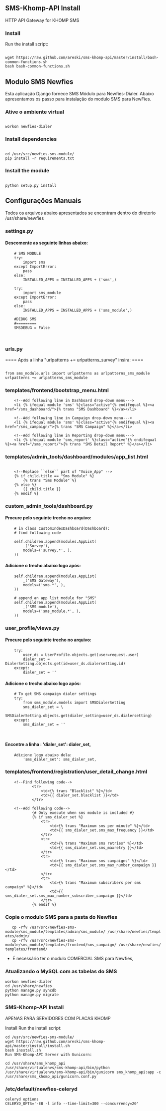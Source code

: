 == SMS-Khomp-API Install ==

HTTP API Gateway for KHOMP SMS

=== Install ===

Run the install script:

<pre>

wget https://raw.github.com/areski/sms-khomp-api/master/install/bash-common-functions.sh
bash bash-common-functions.sh

</pre>

== Modulo SMS Newfies ==
Esta aplicação Django fornece SMS Módulo para Newfies-Dialer.
Abaixo apresentamos os passo para instalação do modulo SMS para NewFies.

=== Ative o ambiente virtual ===
 
<pre> 
workon newfies-dialer
</pre>

===Install dependencies===
 
<pre> 
cd /usr/src/newfies-sms-module/
pip install -r requirements.txt
</pre>  
===Install the module===
 
<pre> 
python setup.py install
</pre>

==Configurações Manuais==

Todos os arquivos abaixo apresentados se encontram dentro do diretorio /usr/share/newfies
 
=== settings.py ===
 
==== Descomente as seguinte linhas abaixo: ====

<pre>
    # SMS MODULE
    try:
        import sms
    except ImportError:
        pass
    else:
        INSTALLED_APPS = INSTALLED_APPS + ('sms',)
 
    try:
        import sms_module
    except ImportError:
        pass
    else:
        INSTALLED_APPS = INSTALLED_APPS + ('sms_module',)
 
    #DEBUG SMS
    #=========
    SMSDEBUG = False
 
 </pre>

=== urls.py ===

==== Após a linha "urlpatterns += urlpatterns_survey" insira: ====
 
<pre>

from sms_module.urls import urlpatterns as urlpatterns_sms_module
urlpatterns += urlpatterns_sms_module

</pre>

=== templates/frontend/bootstrap_menu.html ===
 
<pre>
    <!--Add following line in Dashboard drop-down menu--->
    <li {% ifequal module 'sms' %}class="active"{% endifequal %}><a href="/sms_dashboard/">{% trans "SMS Dashboard" %}</a></li>
 
    <!--Add following line in Campaign drop-down menu--->
    <li {% ifequal module 'sms' %}class="active"{% endifequal %}><a href="/sms_campaign/">{% trans "SMS Campaign" %}</a></li>
 
    <!--Add following line in Reporting drop-down menu--->
    <li {% ifequal module 'sms_report' %}class="active"{% endifequal %}><a href="/sms_report/">{% trans "SMS Detail Report" %}</a></li>
</pre>

=== templates/admin_tools/dashboard/modules/app_list.html ===

<pre> 
    <!--Replace ``else`` part of "Voice_App" -->
    {% if child.title == "Sms_Module" %}
        {% trans "Sms Module" %}
    {% else %}
        {{ child.title }}
    {% endif %}
</pre>

=== custom_admin_tools/dashboard.py ===

==== Procure pelo seguinte trecho no arquivo: ====

<pre>
    # in class CustomIndexDashboard(Dashboard):
    # find following code
 
    self.children.append(modules.AppList(
        _('Survey'),
        models=('survey.*', ),
    ))
</pre>

==== Adicione o trecho abaixo logo após: ====

<pre>
    self.children.append(modules.AppList(
        _('SMS Gateway'),
        models=('sms.*', ),
    ))
 
    # append an app list module for "SMS"
    self.children.append(modules.AppList(
        _('SMS module'),
        models=('sms_module.*', ),
    ))

</pre>

=== user_profile/views.py ===

==== Procure pelo seguinte trecho no arquivo: ====

<pre>
    try:
        user_ds = UserProfile.objects.get(user=request.user)
        dialer_set = DialerSetting.objects.get(id=user_ds.dialersetting.id)
    except:
        dialer_set = ''
</pre>

==== Adicione o trecho abaixo logo após: ====
 
<pre>
    # To get SMS campaign dialer settings
    try:
        from sms_module.models import SMSDialerSetting
        sms_dialer_set = \
            SMSDialerSetting.objects.get(dialer_setting=user_ds.dialersetting)
    except:
        sms_dialer_set = ''
 
 </pre>


==== Encontre a linha : 'dialer_set': dialer_set, ====
 
<pre>
    Adicione logo abaixo dela:
        'sms_dialer_set': sms_dialer_set,
</pre>

=== templates/frontend/registration/user_detail_change.html===
 
<pre>
    <!--Find following code-->
            <tr>
                <td>{% trans "Blacklist" %}</td>
                <td>{{ dialer_set.blacklist }}</td>
            </tr>
 
    <!--Add following code-->
            {# Only execute when sms module is included #}
            {% if sms_dialer_set %}
                <tr>
                    <td>{% trans "Maximum sms per minute" %}</td>
                    <td>{{ sms_dialer_set.sms_max_frequency }}</td>
                </tr>
                <tr>
                    <td>{% trans "Maximum sms retries" %}</td>
                    <td>{{ sms_dialer_set.sms_maxretry }}</td>
                </tr>
                <tr>
                    <td>{% trans "Maximum sms campaigns" %}</td>
                    <td>{{ sms_dialer_set.sms_max_number_campaign }}</td>
                </tr>
                <tr>
                    <td>{% trans "Maximum subscribers per sms campaign" %}</td>
                    <td>{{ sms_dialer_set.sms_max_number_subscriber_campaign }}</td>
                </tr>
            {% endif %}
</pre>

===Copie o modulo SMS para a pasta do Newfies===
 
    cp -rfv /usr/src/newfies-sms-module/sms_module/templates/admin/sms_module/ /usr/share/newfies/templates/admin/
    cp -rfv /usr/src/newfies-sms-module/sms_module/templates/frontend/sms_campaign/ /usr/share/newfies/templates/frontend/

* É necessário ter o modulo COMERCIAL SMS para Newfies,

===Atualizando o MySQL com as tabelas do SMS===
 
<pre>
workon newfies-dialer
cd /usr/share/newfies
python manage.py syncdb
python manage.py migrate
</pre>


=== SMS-Khomp-API Install ===
APENAS PARA SERVIDORES COM PLACAS KHOMP

Install
Run the install script:

<pre>
cd /usr/src/newfies-sms-module/
wget https://raw.github.com/areski/sms-khomp-api/master/install/install.sh
bash insstall.sh
Run SMS-Khomp-API Server with Gunicorn:

</pre>

<pre>
cd /usr/share/sms_khomp_api
/usr/share/virtualenvs/sms-khomp-api/bin/python /usr/share/virtualenvs/sms-khomp-api/bin/gunicorn sms_khomp_api:app -c /usr/share/sms_khomp_api/gunicorn.conf.py
</pre>


=== /etc/default/newfies-celeryd ===

<pre>
celeryd options
CELERYD_OPTS='-EB -l info --time-limit=300 --concurrency=20'
</pre>
